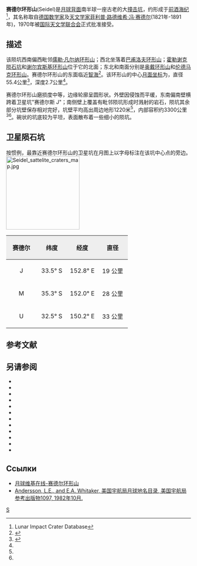 {{lunar crater data|
 image=Seidel crater 2075 med.jpg|240px|
 caption=[[月球轨道器2号|月球轨道器2号]]拍摄南向斜视图(上为南)|
 latitude=32.65|
 N_or_S=S|
 longitude=152.47|
 E_or_W=E|
 diameter=55.4公里|
 depth=2.7公里|
 colong=202|
 eponym=[[菲利普·路德维希·冯·赛德尔|菲利普·路·冯·赛德尔]]}}
'''赛德尔环形山'''(Seidel)是[[月球背面|月球背面]]南半球一座古老的大[[撞击坑|撞击坑]]，约形成于[[前酒海纪|前酒海纪]]<ref name=LICD>Lunar Impact Crater Database</ref>，其名称取自[[德国|德国]][[数学家|数学家]]及[[天文学家|天文学家]][[菲利普·路德维希·冯·赛德尔|菲利普·路德维希·冯·赛德尔]](1821年-1891年)，1970年被[[国际天文学联合会|国际天文学联合会]]正式批准接受。

==描述==
该陨坑西南偏西毗邻[[儒勒·凡尔纳环形山|儒勒·凡尔纳环形山]]；西北坐落着[[巴甫洛夫环形山|巴甫洛夫环形山]]；[[霍勒谢克陨石坑|霍勒谢克陨石坑]]和[[谢尔宾斯基环形山|谢尔宾斯基环形山]]位于它的北面；东北和南面分别是[[奥戴环形山|奥戴环形山]]和[[伦德马克环形山|伦德马克环形山]]。赛德尔环形山的东面临近[[智海_(月海)|智海]]<ref>{{Cite web |url=http://planetarynames.wr.usgs.gov/images/Lunar/lac_118_lo.pdf |title=Crater Seidel on LAC-118 map |access-date=2016-07-13 |archive-date=2013-02-20 |archive-url=https://web.archive.org/web/20130220212501/http://planetarynames.wr.usgs.gov/images/Lunar/lac_118_lo.pdf |dead-url=no }}</ref>。该环形山的中心[[月面坐标|月面坐标]]为{{Coord|32.65|S|152.47|E|globe:Moon|nogoogle=1|noosm=1}}，直径55.4公里<ref name="IAU">{{Cite web |url=http://planetarynames.wr.usgs.gov/Feature/5410 |title=Directory of the International Astronomical Union |access-date=2016-07-13 |archive-date=2018-09-14 |archive-url=https://web.archive.org/web/20180914094340/https://planetarynames.wr.usgs.gov/Feature/5410 |dead-url=no }}</ref>，深度2.7公里<ref name="LICD"/>。

赛德尔环形山磨损度中等，边缘轮廓呈圆形状。外壁因侵蚀而平缓，东南偏南壁横跨着卫星坑"赛德尔斯 J"；南侧壁上覆盖有毗邻陨坑形成时溅射的岩石，陨坑其余部分坑壁保存相对完好，坑壁平均高出周边地形1220米<ref name="LICD"/>，内部容积约3300公里<sup>3</sup><ref name="LICD"/>。碗状的坑底较为平坦，表面散布着一些细小的陨坑。

==卫星陨石坑==
按惯例，最靠近赛德尔环形山的卫星坑在月图上以字母标注在该坑中心点的旁边。
[[Image:Seidel_sattelite_craters_map.jpg|200px]]

{| class="wikitable"
!width="25%" style="background:#eeeeee;" |赛德尔 
!width="25%" style="background:#eeeeee;" |纬度
!width="25%" style="background:#eeeeee;" |经度
!width="25%" style="background:#eeeeee;" |直径
|-
|align="center"|J
|align="center"|33.5° S
|align="center"|152.8° E
|align="center"|19 公里
|-
|align="center"|M
|align="center"|35.3° S
|align="center"|152.0° E
|align="center"|28 公里
|-
|align="center"|U
|align="center"|32.5° S
|align="center"|150.2° E
|align="center"|33 公里
|}{{clear}}

== 参考文献 ==
{{Reflist}}

==另请参阅==
{{refbegin}}
* {{cite book
  | last1 = Andersson
  | first1 = L. E.
  | last2 = Whitaker
  | first2 = E. A.
  | authorlink2 = Ewen Whitaker
  | date = 1982
  | title = [[NASA|NASA]] Catalogue of Lunar Nomenclature
  | publisher = NASA RP-1097
  | ref = harv
  }}
* {{cite web
  | last = Blue
  | first = Jennifer
  | date = July 25, 2007
  | title = Gazetteer of Planetary Nomenclature
  | publisher = [[United_States_Geological_Survey|USGS]]
  | url = http://planetarynames.wr.usgs.gov/
  | accessdate = 2007-08-05
  | ref = harv
  | archive-date = 2015-05-26
  | archive-url = https://web.archive.org/web/20150526164842/http://planetarynames.wr.usgs.gov/
  | dead-url = no
  }}
* {{cite book
  | last1 = Bussey
  | first1 = B.
  | authorlink1 = Ben Bussey
  | last2 = Spudis
  | first2 = P.
  | authorlink2 = Paul Spudis
  | date = 2004
  | title = The Clementine Atlas of the Moon
  | publisher = Cambridge University Press
  | location = New York
  | isbn = 978-0-521-81528-4
  | ref = harv
  }}
* {{cite book
  | last1 = Cocks
  | first1 = Elijah E.
  | last2 = Cocks
  | first2 = Josiah C.
  | date = 1995
  | title = Who's Who on the Moon: A Biographical Dictionary of Lunar Nomenclature
  | url = https://archive.org/details/isbn_9780936389271
  | publisher = Tudor Publishers
  | isbn = 978-0-936389-27-1
  | ref = harv
  }}
* {{cite web
  | last = McDowell
  | first = Jonathan
  | date = July 15, 2007
  | url = http://host.planet4589.org/astro/lunar/
  | title = Lunar Nomenclature
  | publisher = Jonathan's Space Report
  | accessdate = 2007-10-24
  | ref = harv
  | archive-date = 2015-01-12
  | archive-url = https://web.archive.org/web/20150112233439/http://host.planet4589.org/astro/lunar/
  | dead-url = no
  }}
* {{cite journal| last1 = Menzel| first1 = D. H.| last2 = Minnaert| first2 = M.| last3 = Levin| first3 = B.| last4 = Dollfus| first4 = A.| last5 = Bell| first5 = B.| title = Report on Lunar Nomenclature by the Working Group of Commission 17 of the IAU| doi = 10.1007/BF00171763| journal = Space Science Reviews| volume = 12| issue = 2| pages = 136–186| date = 1971| bibcode = 1971SSRv...12..136M| ref = harv}}
* {{cite book
  | first = Patrick
  | last = Moore
  | authorlink = Patrick Moore
  | date = 2001
  | title = On the Moon
  | url = https://archive.org/details/patrickmooreonmo00patr
  | publisher = Sterling Publishing Co.
  | isbn = 978-0-304-35469-6
  | ref = harv
  }}
* {{cite book
  | first = Fred W.
  | last = Price
  | date = 1988
  | title = The Moon Observer's Handbook
  | publisher = Cambridge University Press
  | isbn = 978-0-521-33500-3
  | ref = harv
  }}
* {{cite book
  | last = Rükl
  | first = Antonín
  | authorlink = Antonín Rükl
  | date = 1990
  | title = Atlas of the Moon
  | publisher = Kalmbach Books
  | isbn = 978-0-913135-17-4
  | ref = harv
  }}
* {{cite book
  | last = Webb
  | first = Rev. T. W.
  | authorlink = Thomas William Webb
  | date = 1962
  | title = Celestial Objects for Common Telescopes
  | url = https://archive.org/details/celestialobjects00webb
  | edition = 6th revised
  | publisher = Dover
  | isbn = 978-0-486-20917-3
  | ref = harv
  }}
* {{cite book
  | first = Ewen A.
  | last = Whitaker
  | authorlink = Ewen Whitaker
  | date = 1999
  | title = Mapping and Naming the Moon
  | publisher = Cambridge University Press
  | isbn = 978-0-521-62248-6
  | ref = harv
  }}
* {{cite book
  | first = Peter T.
  | last = Wlasuk
  | date = 2000
  | title = Observing the Moon
  | publisher = Springer
  | isbn = 978-1-85233-193-1
  | ref = harv
 }}
{{refend}}

== Ссылки ==
*[http://the-moon.wikispaces.com/Seidel 月球维基在线-赛德尔环形山] {{Wayback|url=http://the-moon.wikispaces.com/Seidel |date=20180531121753 }}
*[http://planet4589.org/astro/lunar/RP-1097.pdf Andersson, L.E., and E.A. Whitaker, 美国宇航局月球地名目录, 美国宇航局参考出版物1097, 1982年10月.]{{Wayback|url=http://planet4589.org/astro/lunar/RP-1097.pdf |date=20141006125838 }}

[[Category:月球环形山|S]]
{{月球環形山 (R-S)}}